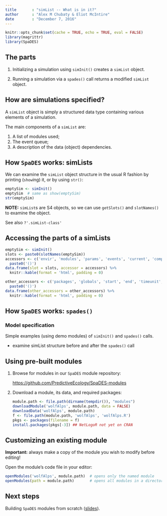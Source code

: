 ```yaml
---
title       : "simList -- What is in it?"
author      : "Alex M Chubaty & Eliot McIntire"
date        : "December 7, 2016"
---
```


```r
knitr::opts_chunk$set(cache = TRUE, echo = TRUE, eval = FALSE)
library(magrittr)
library(SpaDES)
```

## The parts

1. Initializing a simulation using `simInit()` creates a `simList` object.

2. Running a simulation via a `spades()` call returns a modified `simList` object.

## How are simulations specified?

A `simList` object is simply a structured data type containing various elements of a simulation.

The main components of a `simList` are:

1. A list of modules used;
2. The event queue;
3. A description of the data (object) dependencies.

## How `SpaDES` works: simLists

We can examine the `simList` object structure in the usual R fashion by printing (`show`ing) it, or by using `str()`:

```r
emptySim <- simInit()
emptySim  # same as show(emptySim)
str(emptySim)
```

**NOTE:** `simList`s are S4 objects, so we can use `getSlots()` and `slotNames()` to examine the object.

See also `?'.simList-class'`

## Accessing the parts of a simLists

<div class="columns-2">
```r
emptySim <- simInit()
slots <- paste0(slotNames(emptySim))
accessors <- c('envir', 'modules', 'params', 'events', 'current', 'completed', 'depends', 'times', 'inputs', 'outputs', 'paths') %>% 
  paste0('()')
data.frame(slot = slots, accessor = accessors) %>%
  knitr::kable(format = 'html', padding = 0)
```

```r
other_accessors <- c('packages', 'globals', 'start', 'end', 'timeunit', 'timeunits', 'objects', 'paths', 'cachePath', 'inputPath', 'outputPath', 'modulePath') %>%
  paste0('()')
data.frame(other_accessors = other_accessors) %>%
  knitr::kable(format = 'html', padding = 0)
```
</div>

## How `SpaDES` works: `spades()`

### Model specification

Simple examples (using demo modules) of `simInit()` and `spades()` calls.

- examine simList structure before and after the `spades()` call

## Using pre-built modules

1. Browse for modules in our `SpaDES` module repository:

    [https://github.com/PredictiveEcology/SpaDES-modules](https://github.com/PredictiveEcology/SpaDES-modules)

2. Download a module, its data, and required packages:

    ```r
    module.path <- file.path(dirname(tempdir()), "modules")
    downloadModule('wolfAlps', module.path, data = FALSE)
    downloadData('wolfAlps', module.path)
    f <- file.path(module.path, 'wolfAlps', 'wolfAlps.R')
    pkgs <- packages(filename = f)
    install.packages(pkgs[-3]) ## NetLogoR not yet on CRAN
    ```

## Customizing an existing module

**Important:** always make a copy of the module you wish to modify before editing!

Open the module's code file in your editor:

```r
openModules('wolfAlps', module.path)  # opens only the named module
openModules(path = module.path)       # opens all modules in a directory
```

## Next steps

Building `SpaDES` modules from scratch ([slides](http://rpubs.com/PredictiveEcology/SpaDES-Intro-04-modules)).
